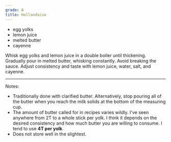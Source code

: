 ```yaml
---
grade: A
title: Hollandaise
---
```

- egg yolks
- lemon juice
- melted butter
- cayenne


Whisk egg yolks and lemon juice in a double boiler until thickening. Gradually
pour in melted butter, whisking constantly. Avoid breaking the sauce. Adjust
consistency and taste with lemon juice, water, salt, and cayenne.

***

Notes:
- Traditionally done with clarified butter. Alternatively, stop pouring all of 
the butter when you reach the milk solids at the bottom of the measuring cup.
- The amount of butter called for in recipes varies wildly. I've seen anywhere from
2T to a whole stick per yolk. I think it depends on the desired consistency
and how much butter you are willing to consume. I tend to use **4T per yolk**.
- Does not store well in the slightest.